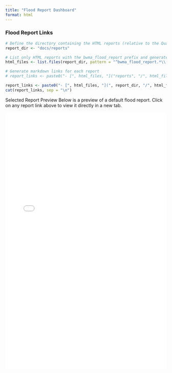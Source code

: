 ```yaml
---
title: "Flood Report Dashboard"
format: html
---
```



### Flood Report Links

```r
# Define the directory containing the HTML reports (relative to the Quarto project root)
report_dir <- "docs/reports"

# List only HTML reports with the bwma_flood_report prefix and generate links
html_files <- list.files(report_dir, pattern = "^bwma_flood_report.*\\.html$", full.names = FALSE)

# Generate markdown links for each report
# report_links <- paste0("- [", html_files, "]("reports", "/", html_files, ")")

report_links <- paste0("- [", html_files, "](", report_dir, "/", html_files, ")")
cat(report_links, sep = "\n")


```

Selected Report Preview
Below is a preview of a default flood report. Click on any report link above to view it directly in a new tab.

<!-- HTML iframe to embed a specific report --> <iframe src="docs/reports/bwma_flood_report_2024-11-03_0.22.html" width="100%" height="800px" style="border: none;" id="report-frame"></iframe> 

